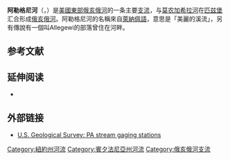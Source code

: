 {{Expand|time=2017-02-07}}
{{NoteTA|zh-tw:亞利加尼;zh-cn:阿勒格尼}}
{{Infobox river
| river_name = 阿勒格尼河<br>Allegheny River
| image_name = Freeport bridge.jpg
| caption    = 阿勒格尼河一景，位于[[宾夕法尼亚州|宾夕法尼亚州]][[弗里波特_(宾夕法尼亚州)|弗里波特]]
| origin     = [[宾夕法尼亚州|宾夕法尼亚州]]<br />{{coord|41.872844|-77.874998|region:US_type:river}}
| mouth      = [[俄亥俄河|俄亥俄河]]宾夕法尼亚州[[匹兹堡|匹兹堡]]<br />{{coord|40.443402|-80.015053|region:US_type:river}}
| basin_countries = [[美国|美国]]
| length     = 325 miles (523 km)
| elevation  = ~2,490 feet (759 m)
| discharge  = {{convert|19750|cuft/s|m3/s|abbr=on}} at the village of [[Natrona,_Pennsylvania|Natrona]], PA (river mile 24.3) <ref>{{Cite web |url=http://wdr.water.usgs.gov/wy2009/pdfs/03049500.2009.pdf |title=USGS Data Report 2009 |access-date=2015-12-26 |archive-date=2021-02-14 |archive-url=https://web.archive.org/web/20210214114158/https://wdr.water.usgs.gov/wy2009/pdfs/03049500.2009.pdf |dead-url=no }}</ref>
| watershed  = {{convert|11580|sqmi|km2|abbr=on}}
| right_tribs = <!--[[Conewango_Creek|Conewango Creek]], [[Brokenstraw_Creek|Brokenstraw Creek]], [[Oil_Creek_(Allegheny_River)|Oil Creek]], [[French_Creek_(Allegheny_River)|French Creek]], [[Bull_Creek_(Allegheny_River)|Bull Creek]], [[Deer_Creek_(Allegheny_River)|Deer Creek]], [[Squaw_Run_(Allegheny_River)|Squaw Run]], [[Pine_Creek_(Allegheny_River)|Pine Creek]], [[Girtys_Run|Girtys Run]] -->
| left_tribs = <!--[[Tionesta_Creek|Tionesta Creek]], -->[[克拉里恩河|克拉里恩河]]<!--, [[Redbank_Creek_(Pennsylvania)|Redbank Creek]], [[Mahoning_Creek_(Allegheny_River)|Mahoning Creek]], [[Crooked_Creek_(Allegheny_River)|Crooked Creek]], [[Kiskiminetas_River|Kiskiminetas River]], [[Buffalo_Creek_(Allegheny_River)|Buffalo Creek]], [[Chartiers_Run_(Allegheny_River)|Chartiers Run]], [[Pucketa_Creek|Pucketa Creek]] -->
}}

'''阿勒格尼河'''（{{lang-en|Allegheny River}}，{{IPAc-en|æ|l|ɨ|ˈ|ɡ|eɪ|n|i}}）是[[美國東部|美國東部]][[俄亥俄河|俄亥俄河]]的一条主要[[支流|支流]]，与[[莫农加希拉河|莫农加希拉河]]在[[匹兹堡|匹兹堡]]汇合形成[[俄亥俄河|俄亥俄河]]。阿勒格尼河的名稱來自[[萊納佩人|萊納佩語]]，意思是「美麗的溪流」，另有傳說有一個叫Allegewi的部落曾住在河畔。

== 参考文献 ==
{{Reflist}}

== 延伸阅读 ==

* {{Cite book|last=Schafer|first=Jim|author2=Mike Sajna|title=The Allegheny River: Watershed of the Nation|publisher=[[Penn_State_University_Press|The Pennsylvania State University Press]]|location=University Park, Pennsylvania, US|year=1992|isbn=978-0-271-00836-3}}

==外部链接==
{{Commons category|Allegheny River}}
*[http://waterdata.usgs.gov/pa/nwis/current/?type=flow U.S. Geological Survey: PA stream gaging stations] {{Wayback|url=http://waterdata.usgs.gov/pa/nwis/current/?type=flow |date=20160210070243 }}

{{Authority control}}
[[Category:紐約州河流|Category:紐約州河流]]
[[Category:賓夕法尼亞州河流|Category:賓夕法尼亞州河流]]
[[Category:俄亥俄河支流|Category:俄亥俄河支流]]